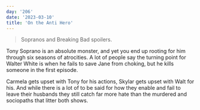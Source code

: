 ```yaml
---
day: '206'
date: '2023-03-10'
title: 'On the Anti Hero'
---
```


> Sopranos and Breaking Bad spoilers.

Tony Soprano is an absolute monster, and yet you end up rooting for him through six seasons of atrocities. A lot of people say the turning point for Walter White is when he fails to save Jane from choking, but he kills someone in the first episode.

Carmela gets upset with Tony for his actions, Skylar gets upset with Walt for his. And while there is a lot of to be said for how they enable and fail to leave their husbands they still catch far more hate than the murdered and sociopaths that litter both shows.
